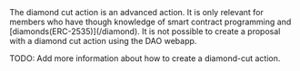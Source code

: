 
<Callout type="error" emoji="!">
  The diamond cut action is an advanced action.
  It is only relevant for members who have though knowledge of smart contract programming and [diamonds(ERC-2535)](/diamond).
  It is not possible to create a proposal with a diamond cut action using the DAO webapp.
</Callout>

TODO: Add more information about how to create a diamond-cut action.
